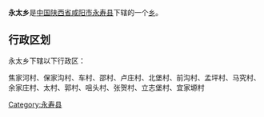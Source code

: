 {{中国乡级行政区
|行政区全称 = 永太乡
|景观照片文件名 = 
|景观照片描述 = 
|汉语拼音 =
|其他语言 = 
|其他语言名称 = 
|位置图文件名 = 
|位置图描述 = 
|自定义图片=
|上级行政区 = [[陕西省|陕西省]][[咸阳市|咸阳市]][[永寿县|永寿县]]
|行政区类别 = [[乡级行政区|乡]]
|行政区划代码 = 
|行政区划 = 
|村委会 = 
|居委会 = 
|建置时间 = 
|领导职位 = 
|领导名称 = 
|政府驻地 = 
|毗邻 = 
|地理坐标 = 
|总面积 = 
|总人口 = 
|户籍人口 = 
|户籍人口年份 = 
|常住人口 = 
|常住人口年份 = 
|人口密度 = 
|GDP = 
|邮政编码 = 
|电话区号 = 
|官方网站 = 
|网站名称 = 
}}
'''永太乡'''是[[中华人民共和国|中国]][[陕西省|陕西省]][[咸阳市|咸阳市]][[永寿县|永寿县]]下辖的一个[[乡级行政区|乡]]。

== 行政区划 ==
永太乡下辖以下行政区：

焦家河村、保家沟村、车村、邵村、卢庄村、北堡村、前沟村、孟坪村、马究村、余家庄村、太村、郭村、咀头村、张贺村、立志堡村、宜家塬村

{{陕西小作品}}
{{永寿县行政区划}}

[[Category:永寿县|Category:永寿县]]